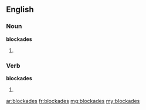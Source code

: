 ==English==

===Noun===
'''blockades'''

# {{plural of|[[blockade]]}}

===Verb===
'''blockades'''

# {{third-person singular of|[[blockade]]}}

[[ar:blockades]]
[[fr:blockades]]
[[mg:blockades]]
[[my:blockades]]